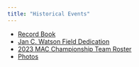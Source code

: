 ```yaml
---
title: "Historical Events"
---
```


* [Record Book](https://appstatesports.com/documents/2024/7/26/2023-24_Field_Hockey_Record_Book.pdf)
* [Jan C. Watson Field Dedication](https://appstatesports.com/news/2024/9/4/field-hockey-dr-jan-c-watson-weekend-a-recap.aspx)
* [2023 MAC Championship Team Roster](https://appstatesports.com/documents/2023/8/10/FH_Roster_Breakdown.pdf)
* [Photos](https://appstatesports.com/galleries/fh/2)
